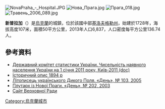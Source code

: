 {{No footnotes|time=2015-09-16T14:35:16+00:00}}
[[Image:NovaPraha_-_Hospital.JPG|right]]
[[Image:Нова_Прага.jpg|right]]
[[Image:Прага_018.jpg|right]]
[[Image:Травень_2006_089.jpg|right]]

{{coord|48|33|26|N|32|53|25|E|scale:30000_region:UA|display=title}}

'''新普拉加'''（{{lang-uk|Нова Прага}}）是[[烏克蘭|烏克蘭]]的城鎮，位於該國中部[[基洛夫格勒州|基洛夫格勒州]]，始建於1728年，海拔高度107米，面積50平方公里，2013年人口6,837，人口密度每平方公里136.74人。

==參考資料==
*[https://web.archive.org/web/20121010205321/http://stat6.stat.lviv.ua/PXWEB2007/ukr/publ/2011/chnas.zip Державний комітет статистики України. Чисельність наявного населення України на 1 січня 2011 року, Київ-2011 (doc)]
* [https://web.archive.org/web/20070320080311/http://www.cultinfo.ru/fulltext/1/001/007/072/72353.htm Історичний опис 1894 р]
* [http://www.day.ua/138592/ Літописець українського Дикого Поля. «День», № 103, 2005]{{dead link|date=2018年3月 |bot=InternetArchiveBot |fix-attempted=yes }}
* [http://www.day.kiev.ua/39322/ Плутарх із Нової Праги. «День», № 202, 2003] {{Wayback|url=http://www.day.kiev.ua/39322/ |date=20071103222847 }}
* [http://gska2.rada.gov.ua/pls/z7502/A005?rdat1=30.01.2010&rf7571=17439 Сайт Верховної Ради]{{dead link|date=2018年3月 |bot=InternetArchiveBot |fix-attempted=yes }}

{{Ukraine-geo-stub}}
[[Category:烏克蘭城市|Category:烏克蘭城市]]